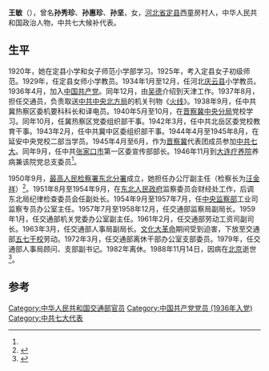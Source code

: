 '''王敏'''（{{bd|1911年|8月|1988年|11月14日}}），曾名'''孙秀珍'''、'''孙惠珍'''、'''孙坚'''，女，[[河北省|河北省]][[定县|定县]]西童房村人，中华人民共和国政治人物，中共七大候补代表。

== 生平 ==
1920年，她在定县小学和女子师范小学部学习。1925年，考入定县女子初级师范。1929年，任定县女师小学教员。1934年1月至12月，任河北[[庆云县|庆云县]]小学教员。1936年4月，加入[[中国共产党|中国共产党]]。同年12月，由[[吴德|吴德]]介绍到天津工作。1937年8月，担任交通员，负责取送[[中共中央北方局|中共中央北方局]]的机关刊物《[[火线_(刊物)|火线]]》。1938年9月，任中共冀热察区委机要科科长和译电员。1940年5月至10月，在[[晋察冀中央分局|晋察冀中央分局]]党校学习。同年10月，任冀热察区党委组织部干事。1942年3月，任中共北岳区委党校教育干事。1943年2月，任中共冀中区委组织部干事。1944年4月至1945年8月，在延安中央党校二部当学员。1945年4月至6月，作为[[晋察冀边区|晋察冀]]代表团成员参加[[中共七大|中共七大]]。同年9月，任中共[[张家口市|张家口市]]第一区委宣传部部长。1946年11月到[[大连疗养院|大连疗养院]]养病兼该院党总支委员<ref name=f />。

1950年9月，[[最高人民检察署东北分署|最高人民检察署东北分署]]成立，她担任办公厅副主任（检察长为[[汪金祥|汪金祥]]）<ref>{{Cite book|title=沈阳市志 14 政权|last=沈阳市人民政府地方志办公室编|first=|publisher=沈阳：沈阳出版社|year=1999.08|isbn=7-5441-1260-8|location=|pages=301}}</ref>。1951年8月至1954年9月，在[[东北人民政府|东北人民政府]]监察委员会财经处工作，后调东北局纪律检查委员会任副处长。1954年9月至1957年7月，任[[中华人民共和国监察部|中央监察部]]工业司监察专员办公室主任。1957年7月至1958年12月，任交通部监察局副局长。1959年1月，任交通部机关党委办公室副主任。1961年2月，任交通部劳动工资司副司长。1963年3月，任交通部人事局副局长。[[文化大革命|文化大革命]]期间受到迫害，下放至交通部[[五七干校|五七干校]]劳动。1972年3月，任交通部离休干部办公室支部委员。1979年，任交通部人事局顾问、支部副书记。1982年离休。1988年11月14日，因病在[[北京|北京]]逝世<ref name=f>{{Cite book|title=中国共产党第七次全国代表大会代表名录 上|last=[[中共中央党史研究室|中共中央党史研究室]]第一研究部编|first=|publisher=上海：[[上海人民出版社|上海人民出版社]]|year=2005.07|isbn=7-208-05733-8|location=|pages=398}}</ref>。

==参考==
{{reflist}}

[[Category:中华人民共和国交通部官员|Category:中华人民共和国交通部官员]]
[[Category:中国共产党党员_(1936年入党)|Category:中国共产党党员 (1936年入党)]]
[[Category:中共七大代表|Category:中共七大代表]]